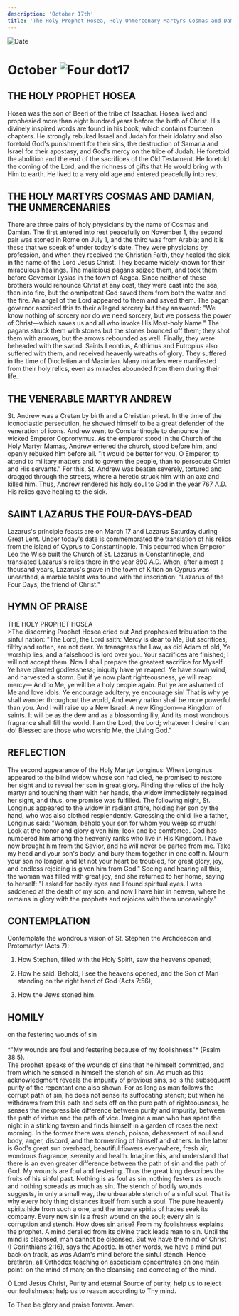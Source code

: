 ```yaml
---
description: 'October 17th'
title: 'The Holy Prophet Hosea, Holy Unmercenary Martyrs Cosmas and Damian, Venerable Martyr Andrew, St. Lazarus the Four-Days-Dead'
---
```


<CustomPaginator />
<RunningHead />

<Image src="/title-imprint.png" height={68} width={50} alt="Date" className="title-imprint"/>

# <div id="date">October <Image className="four-dot" src="/four-dot.png" height={15} width={15} alt="Four dot" />17</div>

## THE HOLY PROPHET HOSEA

Hosea was the son of Beeri of the tribe of Issachar. Hosea lived and prophesied more than eight hundred years before the birth of Christ. His divinely inspired words are found in his book, which contains fourteen chapters. He strongly rebuked Israel and Judah for their idolatry and also foretold God's punishment for their sins, the destruction of Samaria and Israel for their apostasy, and God's mercy on the tribe of Judah. He foretold the abolition and the end of the sacrifices of the Old Testament. He foretold the coming of the Lord, and the richness of gifts that He would bring with Him to earth. He lived to a very old age and entered peacefully into rest.

## THE HOLY MARTYRS COSMAS AND DAMIAN, THE UNMERCENARIES

There are three pairs of holy physicians by the name of Cosmas and Damian. The first entered into rest peacefully on November 1, the second pair was stoned in Rome on July 1, and the third was from Arabia; and it is these that we speak of under today's date. They were physicians by profession, and when they received the Christian Faith, they healed the sick in the name of the Lord Jesus Christ. They became widely known for their miraculous healings. The malicious pagans seized them, and took them before Governor Lysias in the town of Aegea. Since neither of these brothers would renounce Christ at any cost, they were cast into the sea, then into fire, but the omnipotent God saved them from both the water and the fire. An angel of the Lord appeared to them and saved them. The pagan governor ascribed this to their alleged sorcery but they answered: "We know nothing of sorcery nor do we need sorcery, but we possess the power of Christ—which saves us and all who invoke His Most-holy Name." The pagans struck them with stones but the stones bounced off them; they shot them with arrows, but the arrows rebounded as well. Finally, they were beheaded with the sword. Saints Leontius, Anthimus and Eutropius also suffered with them, and received heavenly wreaths of glory. They suffered in the time of Diocletian and Maximian. Many miracles were manifested from their holy relics, even as miracles abounded from them during their life.

## THE VENERABLE MARTYR ANDREW

St. Andrew was a Cretan by birth and a Christian priest. In the time of the iconoclastic persecution, he showed himself to be a great defender of the veneration of icons. Andrew went to Constantinople to denounce the wicked Emperor Copronymus. As the emperor stood in the Church of the Holy Martyr Mamas, Andrew entered the church, stood before him, and openly rebuked him before all. "It would be better for you, O Emperor, to attend to military matters and to govern the people, than to persecute Christ and His servants." For this, St. Andrew was beaten severely, tortured and dragged through the streets, where a heretic struck him with an axe and killed him. Thus, Andrew rendered his holy soul to God in the year 767 A.D. His relics gave healing to the sick. 

## SAINT LAZARUS THE FOUR-DAYS-DEAD

Lazarus's principle feasts are on March 17 and Lazarus Saturday during Great Lent. Under today's date is commemorated the translation of his relics from the island of Cyprus to Constantinople. This occurred when Emperor Leo the Wise built the Church of St. Lazarus in Constantinople, and translated Lazarus's relics there in the year 890 A.D. When, after almost a thousand years, Lazarus's grave in the town of Kition on Cyprus was unearthed, a marble tablet was found with the inscription: "Lazarus of the Four Days, the friend of Christ."


## HYMN OF PRAISE
<div style={{textAlign:'center', color:'crimson', fontWeight:'bold'}}>
THE HOLY PROPHET HOSEA
</div>
>The discerning Prophet Hosea cried out  
And prophesied tribulation to the sinful nation:  
"The Lord, the Lord saith: Mercy is dear to Me,  
But sacrifices, filthy and rotten, are not dear.  
Ye transgress the Law, as did Adam of old,  
Ye worship lies, and a falsehood is lord over you.  
Your sacrifices are finished; I will not accept them.  
Now I shall prepare the greatest sacrifice for Myself.  
Ye have planted godlessness; iniquity have ye reaped.  
Ye have sown wind, and harvested a storm.  
But if ye now plant righteousness, ye will reap mercy—  
And to Me, ye will be a holy people again.  
But ye are ashamed of Me and love idols.  
Ye encourage adultery, ye encourage sin!  
That is why ye shall wander throughout the world,  
And every nation shall be more powerful than you.  
And I will raise up a New Israel:  
A new Kingdom—a Kingdom of saints.  
It will be as the dew and as a blossoming lily,  
And its most wondrous fragrance shall fill the world.  
I am the Lord, the Lord; whatever I desire I can do!  
Blessed are those who worship Me, the Living God."  


## REFLECTION

The second appearance of the Holy Martyr Longinus: When Longinus appeared to the blind widow whose son had died, he promised to restore her sight and to reveal her son in great glory. Finding the relics of the holy martyr and touching them with her hands, the widow immediately regained her sight, and thus, one promise was fulfilled. The following night, St. Longinus appeared to the widow in radiant attire, holding her son by the hand, who was also clothed resplendently. Caressing the child like a father, Longinus said: "Woman, behold your son for whom you weep so much! Look at the honor and glory given him; look and be comforted. God has numbered him among the heavenly ranks who live in His Kingdom. I have now brought him from the Savior, and he will never be parted from me. Take my head and your son's body, and bury them together in one coffin. Mourn your son no longer, and let not your heart be troubled, for great glory, joy, and endless rejoicing is given him from God." Seeing and hearing all this, the woman was filled with great joy, and she returned to her home, saying to herself: "I asked for bodily eyes and I found spiritual eyes. I was saddened at the death of my son, and now I have him in heaven, where he remains in glory with the prophets and rejoices with them unceasingly."


## CONTEMPLATION

Contemplate the wondrous vision of St. Stephen the Archdeacon and Protomartyr (Acts 7):

1. How Stephen, filled with the Holy Spirit, saw the heavens opened;

2. How he said: Behold, I see the heavens opened, and the Son of Man standing on the right hand of God (Acts 7:56);

3. How the Jews stoned him.


## HOMILY
<div style={{textAlign:'center', color:'crimson', fontWeight:'bold'}}>
on the festering wounds of sin
</div>
<br />
<div style={{textAlign:'right'}}>
*"My wounds are foul and festering because of my foolishness"* (Psalm 38:5).
</div>
The prophet speaks of the wounds of sins that he himself committed, and from which he sensed in himself the stench of sin. As much as this acknowledgment reveals the impurity of previous sins, so is the subsequent purity of the repentant one also shown. For as long as man follows the corrupt path of sin, he does not sense its suffocating stench; but when he withdraws from this path and sets off on the pure path of righteousness, he senses the inexpressible difference between purity and impurity, between the path of virtue and the path of vice. Imagine a man who has spent the night in a stinking tavern and finds himself in a garden of roses the next morning. In the former there was stench, poison, debasement of soul and body, anger, discord, and the tormenting of himself and others. In the latter is God's great sun overhead, beautiful flowers everywhere, fresh air, wondrous fragrance, serenity and health. Imagine this, and understand that there is an even greater difference between the path of sin and the path of God. My wounds are foul and festering. Thus the great king describes the fruits of his sinful past. Nothing is as foul as sin, nothing festers as much and nothing spreads as much as sin. The stench of bodily wounds suggests, in only a small way, the unbearable stench of a sinful soul. That is why every holy thing distances itself from such a soul. The pure heavenly spirits hide from such a one, and the impure spirits of hades seek its company. Every new sin is a fresh wound on the soul; every sin is corruption and stench. How does sin arise? From my foolishness explains the prophet. A mind derailed from its divine track leads man to sin. Until the mind is cleansed, man cannot be cleansed. But we have the mind of Christ (I Corinthians 2:16), says the Apostle. In other words, we have a mind put back on track, as was Adam's mind before the sinful stench. Hence brethren, all Orthodox teaching on asceticism concentrates on one main point: on the mind of man; on the cleansing and correcting of the mind.

O Lord Jesus Christ, Purity and eternal Source of purity, help us to reject our foolishness; help us to reason according to Thy mind.

To Thee be glory and praise forever. Amen.